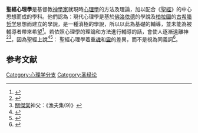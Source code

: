 '''聖經心理學'''是基督教[[神學家|神學家]]就現時[[心理學|心理學]]的方法及理論，加以配合《[[聖經|聖經]]》的中心思想而成的學科。他們認為：現代心理學是基於[[佛洛依德|佛洛依德]]的學說及[[柏拉圖|柏拉圖]]的[[古希腊哲学|古希腊哲学]]思想而建立的學說，是一種消極的學說，所以以此為基礎的輔導，並未能為被輔導者帶來希望<ref>{{cite journal |journal=《[[天使心_(雜誌)|天使心]]》|date = 2008年7月號 |volume=26 |page=12 |title=灌輸正面思想　聖經心理學 }}</ref>。若依照心理學的理論和方法進行輔導的話，會使人逐漸遠離神<ref>{{cite web |url=http://www.cftfc.com/com_chinese/theo_classics/tripartite_nature/preface2.htm |title=存档副本 |accessdate=2008年9月15日 |deadurl=yes |archiveurl=https://web.archive.org/web/20111102183526/http://www.cftfc.com/com_chinese/theo_classics/tripartite_nature/preface2.htm |archivedate=2011年11月2日 |df= }}</ref><ref>[[關傑棠|關傑棠]]神父：《漁夫集(9)》</ref>，因為聖經上說<ref>{{Bible|哥林多後書|11|3}}</ref><ref>{{cite book |title=《[[聖經與心理學|聖經與心理學]]》 |author=B. Pollard |translator=陶柏君 }}</ref>：
{{cquote|我只怕你們的心或偏於邪，失去那向基督所存純一清潔的，就像蛇用詭詐誘惑了夏娃一樣。}}
聖經心理學着重[[魂|魂]]和[[靈|靈]]的差異，而不是視為同義詞<ref>{{cite web|url =http://www.jireh.cn/book.asp?id=740|title =《魂与灵-圣经心理学浅析》|location =杭州|publisher =以勒书房|accessdate =2008-09-15|archive-date =2007-08-14|archive-url =https://web.archive.org/web/20070814123334/http://www.jireh.cn/book.asp?id=740|dead-url =yes}}</ref>。

== 参考文献 ==
{{Reflist}}

[[Category:心理学分支|Category:心理学分支]]
[[Category:圣经论|Category:圣经论]]